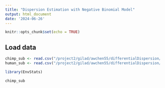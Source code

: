 ```yaml
---
title: "Dispersion Estimation with Negative Binomial Model"
output: html_document
date: '2024-06-26'
---
```


```r
knitr::opts_chunk$set(echo = TRUE)
```

## Load data

```r
chimp_sub <- read.csv("/project2/gilad/awchen55/differentialDispersion/data/chimp_ASE_subset.csv")
human_sub <- read.csv("/project2/gilad/awchen55/differentialDispersion/data/human_ASE_subset.csv")
```


```r
library(EnvStats)
```

```r
chimp_sub
```



